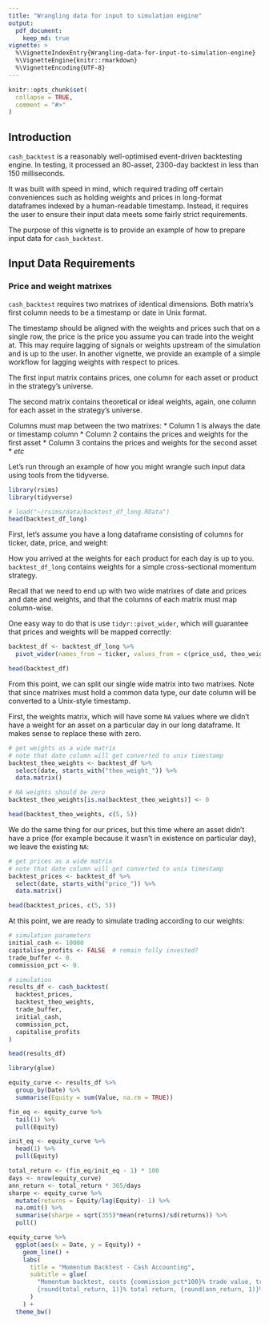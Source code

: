 ```yaml
---
title: "Wrangling data for input to simulation engine"
output: 
  pdf_document:
    keep_md: true
vignette: >
  %\VignetteIndexEntry{Wrangling-data-for-input-to-simulation-engine}
  %\VignetteEngine{knitr::rmarkdown}
  %\VignetteEncoding{UTF-8}
---
```


```r
knitr::opts_chunk$set(
  collapse = TRUE,
  comment = "#>"
)
```

## Introduction

`cash_backtest` is a reasonably well-optimised event-driven backtesting engine. In testing, it processed an 80-asset, 2300-day backtest in less than 150 milliseconds. 

It was built with speed in mind, which required trading off certain conveniences such as holding weights and prices in long-format dataframes indexed by a human-readable timestamp. Instead, it requires the user to ensure their input data meets some fairly strict requirements. 

The purpose of this vignette is to provide an example of how to prepare input data for `cash_backtest`.

## Input Data Requirements

### Price and weight matrixes

`cash_backtest` requires two matrixes of identical dimensions. Both matrix's first column needs to be a timestamp or date in Unix format. 

The timestamp should be aligned with the weights and prices such that on a single row, the price is the price you assume you can trade into the weight at. This may require lagging of signals or weights upstream of the simulation and is up to the user. In another vignette, we provide an example of a simple workflow for lagging weights with respect to prices.  

The first input matrix contains prices, one column for each asset or product in the strategy's universe.

The second matrix contains theoretical or ideal weights, again, one column for each asset in the strategy's universe. 

Columns must map between the two matrixes:
* Column 1 is always the date or timestamp column
* Column 2 contains the prices and weights for the first asset
* Column 3 contains the prices and weights for the second asset
* *etc*

Let's run through an example of how you might wrangle such input data using tools from the tidyverse. 

```r
library(rsims)
library(tidyverse)

# load("~/rsims/data/backtest_df_long.RData")
head(backtest_df_long)
```

First, let's assume you have a long dataframe consisting of columns for ticker, date, price, and weight:

How you arrived at the weights for each product for each day is up to you. `backtest_df_long` contains weights for a simple cross-sectional momentum strategy. 

Recall that we need to end up with two wide matrixes of date and prices and date and weights, and that the columns of each matrix must map column-wise. 

One easy way to do that is use `tidyr::pivot_wider`, which will guarantee that prices and weights will be mapped correctly:

```r
backtest_df <- backtest_df_long %>% 
  pivot_wider(names_from = ticker, values_from = c(price_usd, theo_weight)) 

head(backtest_df)
```
From this point, we can split our single wide matrix into two matrixes. Note that since matrixes must hold a common data type, our date column will be converted to a Unix-style timestamp. 

First, the weights matrix, which will have some `NA` values where we didn't have a weight for an asset on a particular day in our long dataframe. It makes sense to replace these with zero.

```r
# get weights as a wide matrix
# note that date column will get converted to unix timestamp
backtest_theo_weights <- backtest_df %>% 
  select(date, starts_with("theo_weight_")) %>% 
  data.matrix()

# NA weights should be zero
backtest_theo_weights[is.na(backtest_theo_weights)] <- 0

head(backtest_theo_weights, c(5, 5))
```

We do the same thing for our prices, but this time where an asset didn't have a price (for example because it wasn't in existence on particular day), we leave the existing `NA`:

```r
# get prices as a wide matrix
# note that date column will get converted to unix timestamp
backtest_prices <- backtest_df %>% 
  select(date, starts_with("price_")) %>% 
  data.matrix()

head(backtest_prices, c(5, 5))
```

At this point, we are ready to simulate trading according to our weights:

```r
# simulation parameters
initial_cash <- 10000
capitalise_profits <- FALSE  # remain fully invested?
trade_buffer <- 0.
commission_pct <- 0.

# simulation
results_df <- cash_backtest(
  backtest_prices, 
  backtest_theo_weights, 
  trade_buffer, 
  initial_cash, 
  commission_pct, 
  capitalise_profits
)

head(results_df)
```

```r
library(glue)

equity_curve <- results_df %>% 
  group_by(Date) %>% 
  summarise(Equity = sum(Value, na.rm = TRUE)) 

fin_eq <- equity_curve %>% 
  tail(1) %>% 
  pull(Equity)

init_eq <- equity_curve %>% 
  head(1) %>% 
  pull(Equity)

total_return <- (fin_eq/init_eq - 1) * 100
days <- nrow(equity_curve)
ann_return <- total_return * 365/days
sharpe <- equity_curve %>%
  mutate(returns = Equity/lag(Equity)- 1) %>%
  na.omit() %>%
  summarise(sharpe = sqrt(355)*mean(returns)/sd(returns)) %>%
  pull()

equity_curve %>% 
  ggplot(aes(x = Date, y = Equity)) +
    geom_line() +
    labs(
      title = "Momentum Backtest - Cash Accounting",
      subtitle = glue(
        "Momentum backtest, costs {commission_pct*100}% trade value, trade buffer = {trade_buffer}, trade on close
        {round(total_return, 1)}% total return, {round(ann_return, 1)}% annualised, Sharpe {round(sharpe, 2)}"
      )
    ) +
  theme_bw()
```
